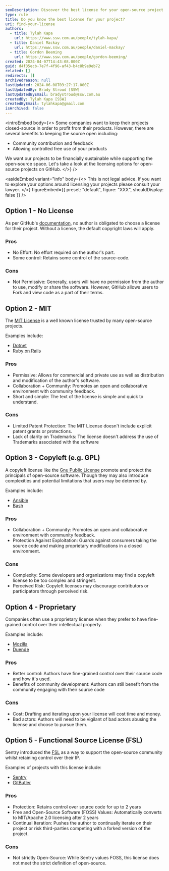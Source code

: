 ```yaml
---
seoDescription: Discover the best license for your open-source project on GitHub and ensure financial sustainability while supporting the open-source community.
type: rule
title: Do you know the best license for your project?
uri: find-your-license
authors:
  - title: Tylah Kapa
    url: https://www.ssw.com.au/people/tylah-kapa/
  - title: Daniel Mackay
    url: https://www.ssw.com.au/people/daniel-mackay/
  - title: Gordon Beeming
    url: https://www.ssw.com.au/people/gordon-beeming/
created: 2024-04-07T14:43:08.000Z
guid: d4f35ecb-7e7f-4f96-af43-b4c8b9e9eb72
related: []
redirects: []
archivedreason: null
lastUpdated: 2024-06-08T03:27:17.000Z
lastUpdatedBy: Brady Stroud [SSW]
lastUpdatedByEmail: bradystroud@ssw.com.au
createdBy: Tylah Kapa [SSW]
createdByEmail: tylahkapa@gmail.com
isArchived: false
---
```


<introEmbed
  body={<>
Some companies want to keep their projects closed-source in order to profit from their products. However, there are several benefits to keeping the source open including:

- Community contribution and feedback
- Allowing controlled free use of your products

We want our projects to be financially sustainable while supporting the open-source space. Let's take a look at the licensing options for open-source projects on GitHub.
  </>}
/>

<asideEmbed
  variant="info"
  body={<>
    This is not legal advice. If you want to explore your options around licensing your projects please consult your lawyer.
  </>}
  figureEmbed={{
    preset: "default",
    figure: "XXX",
    shouldDisplay: false
  }}
/>


## Option 1 - No License

As per GitHub's [documentation](https://docs.github.com/en/repositories/managing-your-repositorys-settings-and-features/customizing-your-repository/licensing-a-repository), no author is obligated to choose a license for their project. Without a license, the default copyright laws will apply.

### Pros

- No Effort: No effort required on the author's part.
- Some control: Retains some control of the source-code.

### Cons

- Not Permissive: Generally, users will have no permission from the author to use, modify or share the software. However, GitHub allows users to Fork and view code as a part of their terms.

## Option 2 - MIT

The [MIT License](https://choosealicense.com/licenses/mit/) is a well known license trusted by many open-source projects.

Examples include:

- [Dotnet](https://github.com/dotnet/runtime/blob/main/LICENSE.TXT)
- [Ruby on Rails](https://github.com/rails/rails/blob/main/MIT-LICENSE)

### Pros

- Permissive: Allows for commercial and private use as well as distribution and modification of the author's software.
- Collaboration + Community: Promotes an open and collaborative environment with community feedback.
- Short and simple: The text of the license is simple and quick to understand.

### Cons

- Limited Patent Protection: The MIT License doesn't include explicit patent grants or protections.
- Lack of clarity on Trademarks: The license doesn't address the use of Trademarks associated with the software

## Option 3 - Copyleft (e.g. GPL)

A copyleft license like the [Gnu Public License](https://choosealicense.com/licenses/gpl-3.0/) promote and protect the principals of open-source software. Though they may also introduce complexities and potential limitations that users may be deterred by.

Examples include:

- [Ansible](https://github.com/ansible/ansible/blob/devel/COPYING)
- [Bash](https://git.savannah.gnu.org/cgit/bash.git/tree/COPYING)

### Pros

- Collaboration + Community: Promotes an open and collaborative environment with community feedback.
- Protection Against Exploitation: Guards against consumers taking the source code and making proprietary modifications in a closed environment.

### Cons

- Complexity: Some developers and organizations may find a copyleft license to be too complex and stringent.
- Perceived Risk: Copyleft licenses may discourage contributors or participators through perceived risk.

## Option 4 - Proprietary

Companies often use a proprietary license when they prefer to have fine-grained control over their intellectual property.

Examples include:

- [Mozilla](https://www.mozilla.org/en-US/MPL/)
- [Duende](https://duendesoftware.com/license)

### Pros

- Better control: Authors have fine-grained control over their source code and how it's used.
- Benefits of community development: Authors can still benefit from the community engaging with their source code

### Cons

- Cost: Drafting and iterating upon your license will cost time and money.
- Bad actors: Authors will need to be vigilant of bad actors abusing the license and choose to pursue them.

## Option 5 - Functional Source License (FSL)

Sentry introduced the [FSL](https://fsl.software/) as a way to support the open-source community whilst retaining control over their IP.

Examples of projects with this license include:

- [Sentry](https://github.com/getsentry/self-hosted/blob/master/LICENSE.md)
- [GitButler](https://github.com/gitbutlerapp/gitbutler/blob/master/LICENSE.md)

### Pros

- Protection: Retains control over source code for up to 2 years
- Free and Open-Source Software (FOSS) Values: Automatically converts to MIT/Apache 2.0 licensing after 2 years
- Continual Iteration: Pushes the author to continually iterate on their project or risk third-parties competing with a forked version of the project.

### Cons

- Not strictly Open-Source: While Sentry values FOSS, this license does not meet the strict definition of open-source.
